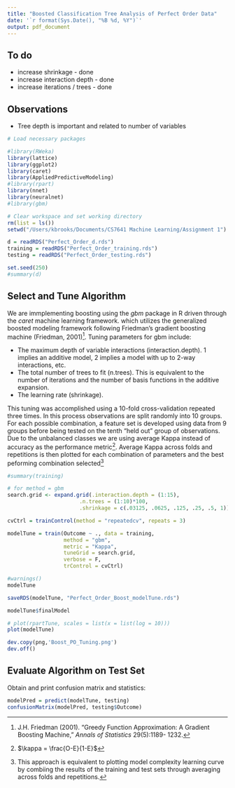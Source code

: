 ```yaml
---
title: "Boosted Classification Tree Analysis of Perfect Order Data"
date: '`r format(Sys.Date(), "%B %d, %Y")`'
output: pdf_document
---
```


To do
-----
* increase shrinkage - done
* increase interaction depth - done
* increase iterations / trees - done

Observations
------------
* Tree depth is important and related to number of variables

```r
# Load necessary packages 

#library(RWeka)
library(lattice)
library(ggplot2)
library(caret)
library(AppliedPredictiveModeling)
#library(rpart)
library(nnet)
library(neuralnet)
#library(gbm)
```

```r
# Clear workspace and set working directory
rm(list = ls())
setwd("/Users/kbrooks/Documents/CS7641 Machine Learning/Assignment 1")

d = readRDS("Perfect_Order_d.rds")
training = readRDS("Perfect_Order_training.rds")
testing = readRDS("Perfect_Order_testing.rds")

set.seed(250)
#summary(d)

```

Select and Tune Algorithm
-------------------------

We are immplementing boosting using the _gbm_ package in R driven through the _caret_ machine learning framework. which utilizes the generalized boosted modeling framework following Friedman’s gradient boosting machine (Friedman, 2001)[^fn-1]. Tuning parameters for gbm include:

* The maximum depth of variable interactions (interaction.depth). 1 implies an additive model, 2 implies a model with up to 2-way interactions, etc.
* The total number of trees to fit (n.trees). This is equivalent to the number of iterations and the number of basis functions in the additive expansion.
* The learning rate (shrinkage).

This tuning was accomplished using a 10-fold cross-validation repeated three times. In this process observations are split randomly into 10 groups. For each possible combination, a feature set is developed using data from 9 groups before being tested on the tenth “held out” group of observations. Due to the unbalanced classes we are using average Kappa instead of accuracy as the performance metric[^fn-2]. Average Kappa across folds and repetitions is then plotted for each combination of parameters and the best peforming combination selected[^fn-3]

[^fn-1]: J.H. Friedman (2001). “Greedy Function Approximation: A Gradient Boosting Machine,” _Annals of Statistics_ 29(5):1189- 1232.
[^fn-2]: $\kappa = \frac{O-E}{1-E}$
[^fn-3]: This approach is equivalent to plotting model complexity learning curve by combiing the results of the training and test sets through averaging across folds and repetitions.

```r
#summary(training)

# for method = gbm
search.grid <- expand.grid(.interaction.depth = (1:15), 
                       .n.trees = (1:10)*100,
                       .shrinkage = c(.03125, .0625, .125, .25, .5, 1))

cvCtrl = trainControl(method = "repeatedcv", repeats = 3)

modelTune = train(Outcome ~ ., data = training, 
                  method = "gbm",
                  metric = "Kappa",
                  tuneGrid = search.grid,
                  verbose = F,
                  trControl = cvCtrl)

#warnings()
modelTune

saveRDS(modelTune, "Perfect_Order_Boost_modelTune.rds")

modelTune$finalModel

# plot(rpartTune, scales = list(x = list(log = 10)))
plot(modelTune)

dev.copy(png,'Boost_PO_Tuning.png')
dev.off()
```

Evaluate Algorithm on Test Set
------------------------------
Obtain and print confusion matrix and statistics:

```r
modelPred = predict(modelTune, testing)
confusionMatrix(modelPred, testing$Outcome)
```

